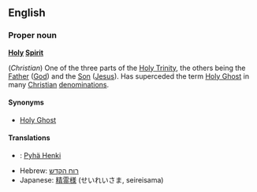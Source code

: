 ==English==
===Proper noun===
'''[[Holy]] [[Spirit]]'''

(''Christian'') One of the three parts of the [[Holy Trinity]], the others being the [[Father]] ([[God]]) and the [[Son]] ([[Jesus]]). Has superceded the term [[Holy Ghost]] in many [[Christian]] [[denomination]]s.

====Synonyms====
*[[Holy Ghost]]

====Translations====
*{{fi}}: [[Pyhä Henki]]
*Hebrew: [[רוח הקדש]]
*Japanese: [[精霊様]] (せいれいさま, seireisama)